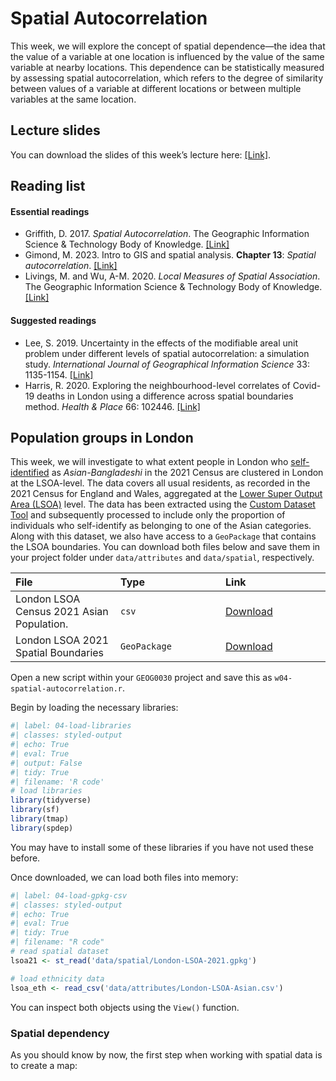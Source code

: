 # Spatial Autocorrelation 
This week, we will explore the concept of spatial dependence—the idea that the value of a variable at one location is influenced by the value of the same variable at nearby locations. This dependence can be statistically measured by assessing spatial autocorrelation, which refers to the degree of similarity between values of a variable at different locations or between multiple variables at the same location.

## Lecture slides {#lecture-w04}
You can download the slides of this week's lecture here: [[Link]]({{< var slides.week04 >}}).

## Reading list {#reading-w04}
#### Essential readings {.unnumbered}
- Griffith, D. 2017. *Spatial Autocorrelation*. The Geographic Information Science & Technology Body of Knowledge. [[Link]](https://doi.org/10.22224/gistbok/2020.3.10)
- Gimond, M. 2023. Intro to GIS and spatial analysis. **Chapter 13**: *Spatial autocorrelation*. [[Link]](https://mgimond.github.io/Spatial/spatial-autocorrelation.html)
- Livings, M. and Wu, A-M. 2020. *Local Measures of Spatial Association*. The Geographic Information Science & Technology Body of Knowledge. [[Link]](https://doi.org/10.22224/gistbok/2020.3.10)

#### Suggested readings {.unnumbered}
- Lee, S. 2019. Uncertainty in the effects of the modifiable areal unit problem under different levels of spatial autocorrelation: a simulation study. *International Journal of Geographical Information Science* 33: 1135-1154. [[Link]](https://doi.org/10.1080/13658816.2018.1542699)
- Harris, R. 2020. Exploring the neighbourhood-level correlates of Covid-19 deaths in London using a difference across spatial boundaries method. *Health & Place* 66: 102446. [[Link]](https://doi.org/10.1016/j.healthplace.2020.102446)

## Population groups in London
This week, we will investigate to what extent people in London who [self-identified](https://www.ons.gov.uk/peoplepopulationandcommunity/culturalidentity/ethnicity/bulletins/ethnicgroupenglandandwales/census2021) as *Asian-Bangladeshi* in the 2021 Census are clustered in London at the LSOA-level. The data covers all usual residents, as recorded in the 2021 Census for England and Wales, aggregated at the [Lower Super Output Area (LSOA)](https://www.ons.gov.uk/methodology/geography/ukgeographies/censusgeographies/census2021geographies) level. The data has been extracted using the [Custom Dataset Tool](https://www.ons.gov.uk/datasets/create) and subsequently processed to include only the proportion of individuals who self-identify as belonging to one of the Asian categories. Along with this dataset, we also have access to a `GeoPackage` that contains the LSOA boundaries. You can download both files below and save them in your project folder under `data/attributes` and `data/spatial`, respectively.

| File                                        | Type   | Link |
| :------                                     | :------| :------ |
| London LSOA Census 2021 Asian Population.   | `csv` | [Download](https://github.com/jtvandijk/GEOG0030/tree/master/data/attributes/London-LSOA-Asian.csv) |
| London LSOA 2021 Spatial Boundaries         | `GeoPackage` | [Download](https://github.com/jtvandijk/GEOG0030/raw/refs/heads/main/data/spatial/London-LSOA-2021.gpkg) |

Open a new script within your `GEOG0030` project and save this as `w04-spatial-autocorrelation.r`. 

Begin by loading the necessary libraries:

```r
#| label: 04-load-libraries
#| classes: styled-output
#| echo: True
#| eval: True
#| output: False
#| tidy: True
#| filename: 'R code'
# load libraries
library(tidyverse)
library(sf)
library(tmap)
library(spdep)
```

::: {.callout-warning}
You may have to install some of these libraries if you have not used these before.
:::

Once downloaded, we can load both files into memory:
```r
#| label: 04-load-gpkg-csv
#| classes: styled-output
#| echo: True
#| eval: True
#| tidy: True
#| filename: "R code"
# read spatial dataset
lsoa21 <- st_read('data/spatial/London-LSOA-2021.gpkg')

# load ethnicity data
lsoa_eth <- read_csv('data/attributes/London-LSOA-Asian.csv')
``` 

::: {.callout-note}
You can inspect both objects using the `View()` function. 
:::

### Spatial dependency
As you should know by now, the first step when working with spatial data is to create a map:
